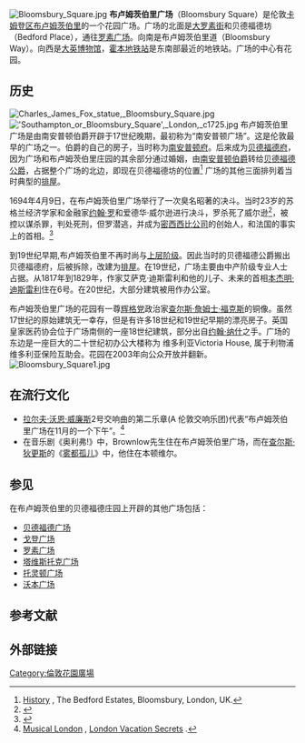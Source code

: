 [[File:Bloomsbury_Square.jpg|thumb]]
'''布卢姆茨伯里广场'''（Bloomsbury Square）是伦敦[[卡姆登区|卡姆登区]][[布卢姆茨伯里|布卢姆茨伯里]]的一个花园广场。广场的北面是[[大罗素街|大罗素街]]和贝德福德坊（Bedford Place），通往[[罗素广场|罗素广场]]。向南是布卢姆茨伯里道（Bloomsbury Way）。向西是[[大英博物馆|大英博物馆]]，[[霍本地铁站|霍本地铁站]]是东南部最近的地铁站。广场的中心有花园。

== 历史 ==
[[File:Charles_James_Fox_statue,_Bloomsbury_Square.jpg|thumb]]
[[Image:'Southampton_or_Bloomsbury_Square',_London,_c1725.jpg|thumb]]
布卢姆茨伯里广场是由南安普顿伯爵开辟于17世纪晚期，最初称为“南安普顿广场”。这是伦敦最早的广场之一。伯爵的自己的房子，当时称为[[南安普顿府|南安普顿府]]。后来成为[[贝德福德府|贝德福德府]]，因为广场和布卢姆茨伯里庄园的其余部分通过婚姻，由[[南安普顿伯爵|南安普顿伯爵]]转给[[贝德福德公爵|贝德福德公爵]]，占据整个广场的北边，即现在贝德福德坊的位置<ref name="history">[http://www.bedfordestates.com/index.cfm/pcms/site.The_Estate.History/ History] {{webarchive|url=https://web.archive.org/web/20100616153242/http://www.bedfordestates.com/index.cfm/pcms/site.The_Estate.History/ |date=2010-06-16 }}, The Bedford Estates, Bloomsbury, London, UK.</ref> 广场的其他三面排列着当时典型的[[排屋|排屋]]。

1694年4月9日，在布卢姆茨伯里广场举行了一次臭名昭著的决斗。当时23岁的苏格兰经济学家和金融家[[约翰·罗_(经济学者)|约翰·罗]]和爱德华·威尔逊进行决斗，罗杀死了威尔逊<ref>{{cite book |last1=Adams |first1=Gavin John |others= |title=Letters to John Law |url=http://books.google.com/books?id=espxkAw-5bsC&pg=PR21&dq=&redir_esc=y#v=onepage&q&f=false |year=2012 |publisher=Newton Page |location= |pages=xiv, xxi |access-date=2014-09-23 |archive-date=2014-06-26 |archive-url=https://web.archive.org/web/20140626211244/http://books.google.com/books?id=espxkAw-5bsC&pg=PR21&dq=&redir_esc=y#v=onepage&q&f=false |dead-url=no }}</ref>，被控以谋杀罪，判处死刑，但罗潜逃，并成为[[密西西比公司|密西西比公司]]的创始人，和法国的事实上的首相。<ref>{{cite book |last1= Adams|first1=Gavin John |others= |title=Letters to John Law |url=http://books.google.com/books?id=espxkAw-5bsC&pg=PR31&dq=&redir_esc=y#v=onepage&q&f=false |year=2012|publisher= Newton Page |location= |page=xxxi}}</ref>

到19世纪早期,布卢姆茨伯里不再时尚与[[上层阶级|上层阶级]]。因此当时的贝德福德公爵搬出贝德福德府，后被拆除，改建为[[排屋|排屋]]。在19世纪，广场主要由中产阶级专业人士占据。从1817年到1829年，作家艾萨克·迪斯雷利和他的儿子、未来的首相[[本杰明·迪斯雷利|本杰明·迪斯雷利]]住在6号。在20世纪，大部分建筑被用作办公室。

布卢姆茨伯里广场的花园有一尊[[英国辉格党|辉格党]]政治家[[查尔斯·詹姆士·福克斯|查尔斯·詹姆士·福克斯]]的铜像。虽然17世纪的原始建筑无一幸存，但是有许多18世纪和19世纪早期的漂亮房子。英国皇家医药协会位于广场南侧的一座18世纪建筑，部分出自[[约翰·纳什_(建筑师)|约翰·纳什]]之手。广场的东边是一座巨大的二十世纪初办公大楼称为 维多利亚Victoria House, 属于利物浦维多利亚保险互助会。花园在2003年向公众开放并翻新。
[[File:Bloomsbury_Square1.jpg|thumb]]

==在流行文化==
*[[拉尔夫·沃恩·威廉斯|拉尔夫·沃恩·威廉斯]]2号交响曲的第二乐章(A 伦敦交响乐团)代表“布卢姆茨伯里广场在11月的一个下午”。<ref>[http://www.londonvacationsecrets.com/article_musical_london.html Musical London] {{Wayback|url=http://www.londonvacationsecrets.com/article_musical_london.html |date=20130924001119 }}, [http://www.londonvacationsecrets.com/ London Vacation Secrets] {{Wayback|url=http://www.londonvacationsecrets.com/ |date=20190801214809 }}.</ref>
*在音乐剧《奥利弗!》中，Brownlow先生住在布卢姆茨伯里广场，而在[[查尔斯·狄更斯|查尔斯·狄更斯]]的《[[雾都孤儿|雾都孤儿]]》中，他住在本顿维尔。

==参见==
在布卢姆茨伯里的贝德福德庄园上开辟的其他广场包括：
*[[贝德福德广场|贝德福德广场]]
*[[戈登广场|戈登广场]]
*[[罗素广场|罗素广场]]
*[[塔维斯托克广场|塔维斯托克广场]]
*[[托灵顿广场|托灵顿广场]]
*[[沃本广场|沃本广场]]

== 参考文献 ==
{{reflist}}
==外部链接==
{{commons category inline|Bloomsbury Square}}

{{coord|51|31|08|N|0|7|22|W|type:landmark_region:GB|display=title}}

[[Category:倫敦花園廣場|Category:倫敦花園廣場]]